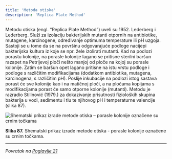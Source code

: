 ```yaml
---
title: 'Metoda otiska'
description: 'Replica Plate Method'
---
```



Metodu otiska (engl. “Replica Plate Method”) uveli su 1952. Lederberg i Lederberg. Služi za izolaciju bakterijskih mutanti otpornih na antibiotike, mutagene, karcinogene, određivanje optimuma temperature ili pH uzgoja. Sastoji se u tome da se na površinu odgovarajuće podloge nacijepi bakterijska kultura iz koje se npr. žele izolirati mutanti. Kad na podlozi porastu kolonije, na porasle kolonije lagano se pritisne sterilni baršun razapet na Petrijevoj ploči nešto manjoj od ploče na kojoj su porasle kolonije. Zatim se baršun opet lagano pritisne na istu vrstu podloge i podloge s različitim modifikacijama (dodatkom antibiotika, mutagena, karcinogena, s različitim pH). Poslije inkubacije na podlozi istog sastava porast će sve kolonije kao i na matičnoj ploči, a na pločama kopijama s modifikacijama porast će samo otporne kolonije (mutanti). Metodu je razradio Stilinović (1979.) za dokazivanje prisutnosti fizioloških skupina bakterija u vodi, sedimentu i tlu te njihovog pH i temperaturne valencije (slika 87).

![Shematski prikaz izrade metode otiska – porasle kolonije označene su crnim točkama](/images/slika87.jpg)

**Slika 87.** Shematski prikaz izrade metode otiska - porasle kolonije označene su crnim točkama.

---

*Povratak na [Poglavlje 21](/poglavlje-21)*


